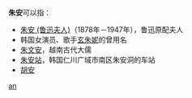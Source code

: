 '''朱安'''可以指：

*[[朱安_(鲁迅夫人)|朱安 (鲁迅夫人)]]（1878年－1947年），鲁迅原配夫人
*韩国女演员、歌手[[玄朱妮|玄朱妮]]的曾用名
*[[朱文安|朱文安]]，越南古代大儒
*[[朱安站|朱安站]]，韩国仁川广域市南区朱安洞的车站
*[[胡安|胡安]]

{{Disambig}}

[[Category:二字朱姓人名消歧义|an]]